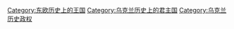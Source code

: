 [[Category:东欧历史上的王国|Category:东欧历史上的王国]]
[[Category:乌克兰历史上的君主国|Category:乌克兰历史上的君主国]]
[[Category:乌克兰历史政权|Category:乌克兰历史政权]]